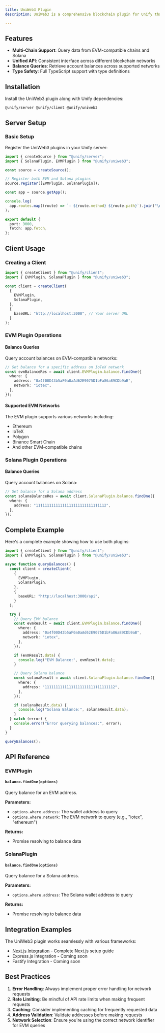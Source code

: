 ```yaml
---
title: UniWeb3 Plugin
description: UniWeb3 is a comprehensive blockchain plugin for Unify that provides unified access to multiple blockchain networks. It includes support for EVM-compatible chains and Solana, allowing you to query blockchain data through a consistent API.

---
```


## Features

- **Multi-Chain Support**: Query data from EVM-compatible chains and Solana
- **Unified API**: Consistent interface across different blockchain networks
- **Balance Queries**: Retrieve account balances across supported networks
- **Type Safety**: Full TypeScript support with type definitions

## Installation

Install the UniWeb3 plugin along with Unify dependencies:

```package-install
@unify/server @unify/client @unify/uniweb3
```

## Server Setup

### Basic Setup

Register the UniWeb3 plugins in your Unify server:

```typescript
import { createSource } from "@unify/server";
import { SolanaPlugin, EVMPlugin } from "@unify/uniweb3";

const source = createSource();

// Register both EVM and Solana plugins
source.register([EVMPlugin, SolanaPlugin]);

const app = source.getApp();

console.log(
  app.routes.map((route) => `- ${route.method} ${route.path}`).join("\n")
);

export default {
  port: 3000,
  fetch: app.fetch,
};
```

## Client Usage

### Creating a Client

```typescript
import { createClient } from "@unify/client";
import { EVMPlugin, SolanaPlugin } from "@unify/uniweb3";

const client = createClient(
  {
    EVMPlugin,
    SolanaPlugin,
  },
  {
    baseURL: "http://localhost:3000", // Your server URL
  }
);
```

### EVM Plugin Operations

#### Balance Queries

Query account balances on EVM-compatible networks:

```typescript
// Get balance for a specific address on IoTeX network
const evmBalanceRes = await client.EVMPlugin.balance.findOne({
  where: {
    address: "0x4f00D43b5aF0a0aAd62E9075D1bFa86a89CDb9aB",
    network: "iotex",
  },
});
```

#### Supported EVM Networks

The EVM plugin supports various networks including:
- Ethereum
- IoTeX
- Polygon
- Binance Smart Chain
- And other EVM-compatible chains

### Solana Plugin Operations

#### Balance Queries

Query account balances on Solana:

```typescript
// Get balance for a Solana address
const solanaBalanceRes = await client.SolanaPlugin.balance.findOne({
  where: {
    address: "11111111111111111111111111111112",
  },
});
```

## Complete Example

Here's a complete example showing how to use both plugins:

```typescript
import { createClient } from "@unify/client";
import { EVMPlugin, SolanaPlugin } from "@unify/uniweb3";

async function queryBalances() {
  const client = createClient(
    {
      EVMPlugin,
      SolanaPlugin,
    },
    {
      baseURL: "http://localhost:3000/api",
    }
  );

  try {
    // Query EVM balance
    const evmResult = await client.EVMPlugin.balance.findOne({
      where: {
        address: "0x4f00D43b5aF0a0aAd62E9075D1bFa86a89CDb9aB",
        network: "iotex",
      },
    });

    if (evmResult.data) {
      console.log("EVM Balance:", evmResult.data);
    }

    // Query Solana balance
    const solanaResult = await client.SolanaPlugin.balance.findOne({
      where: {
        address: "11111111111111111111111111111112",
      },
    });

    if (solanaResult.data) {
      console.log("Solana Balance:", solanaResult.data);
    }
  } catch (error) {
    console.error("Error querying balances:", error);
  }
}

queryBalances();
```

## API Reference

### EVMPlugin

#### `balance.findOne(options)`

Query balance for an EVM address.

**Parameters:**
- `options.where.address`: The wallet address to query
- `options.where.network`: The EVM network to query (e.g., "iotex", "ethereum")

**Returns:**
- Promise resolving to balance data

### SolanaPlugin

#### `balance.findOne(options)`

Query balance for a Solana address.

**Parameters:**
- `options.where.address`: The Solana wallet address to query

**Returns:**
- Promise resolving to balance data

## Integration Examples

The UniWeb3 plugin works seamlessly with various frameworks:

- [Next.js Integration](/docs/integrations/next) - Complete Next.js setup guide
- Express.js Integration - Coming soon
- Fastify Integration - Coming soon

## Best Practices

1. **Error Handling**: Always implement proper error handling for network requests
2. **Rate Limiting**: Be mindful of API rate limits when making frequent requests
3. **Caching**: Consider implementing caching for frequently requested data
4. **Address Validation**: Validate addresses before making requests
5. **Network Selection**: Ensure you're using the correct network identifier for EVM queries

